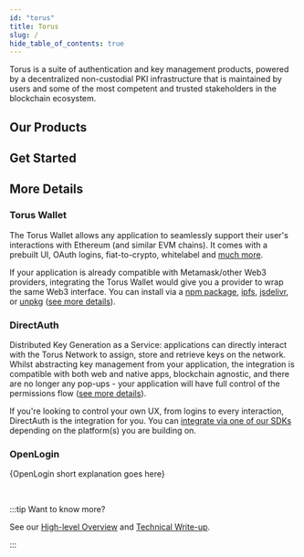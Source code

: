 ```yaml
---
id: "torus"
title: Torus
slug: /
hide_table_of_contents: true
---
```



Torus is a suite of authentication and key management products, powered by a
decentralized non-custodial PKI infrastructure that is maintained by users and
some of the most competent and trusted stakeholders in the blockchain ecosystem.

## Our Products

<ProductStack />

## Get Started

<ProductsGetStarted />

## More Details

### Torus Wallet

The Torus Wallet allows any application to seamlessly support their user's
interactions with Ethereum (and similar EVM chains). It comes with a prebuilt
UI, OAuth logins, fiat-to-crypto, whitelabel and
[much more](./torus-wallet/quick-start).

If your application is already compatible with Metamask/other Web3 providers,
integrating the Torus Wallet would give you a provider to wrap the same Web3
interface. You can install via a
[npm package](https://www.npmjs.com/package/@toruslabs/torus-embed),
[ipfs](torus-wallet/quick-start.mdx#ipfs),
[jsdelivr](https://cdn.jsdelivr.net/npm/@toruslabs/torus-embed), or
[unpkg](https://unpkg.com/@toruslabs/torus-embed)
([see more details](torus-wallet/quick-start)).

### DirectAuth

Distributed Key Generation as a Service: applications can directly interact with
the Torus Network to assign, store and retrieve keys on the network. Whilst
abstracting key management from your application, the integration is compatible
with both web and native apps, blockchain agnostic, and there are no longer any
pop-ups - your application will have full control of the permissions flow
([see more details](direct-auth/what-is-directauth)).

If you're looking to control your own UX, from logins to every interaction,
DirectAuth is the integration for you. You can
[integrate via one of our SDKs](direct-auth/integrating-directauth/README)
depending on the platform(s) you are building on.

### OpenLogin

{OpenLogin short explanation goes here}

<br />

:::tip Want to know more?

See our
[High-level Overview](https://medium.com/toruslabs/what-distributed-key-generation-is-866adc79620)
and [Technical Write-up](how-torus-works/system-architecture).

:::
